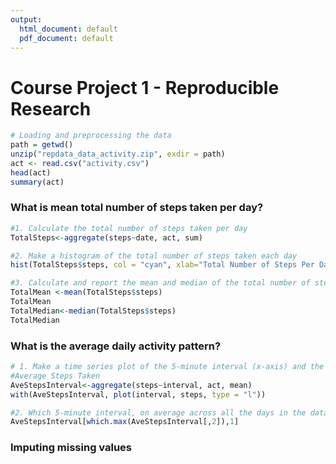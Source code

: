 ```yaml
---
output:
  html_document: default
  pdf_document: default
---
```

Course Project 1 - Reproducible Research
========================================


```r
# Loading and preprocessing the data
path = getwd()
unzip("repdata_data_activity.zip", exdir = path)
act <- read.csv("activity.csv")
head(act)
summary(act)
```

### What is mean total number of steps taken per day?
```r
#1. Calculate the total number of steps taken per day
TotalSteps<-aggregate(steps~date, act, sum)

#2. Make a histogram of the total number of steps taken each day
hist(TotalSteps$steps, col = "cyan", xlab="Total Number of Steps Per Day", ylab="Number of Days", main="Total Number of Steps Taken on a Day")

#3. Calculate and report the mean and median of the total number of steps taken per day
TotalMean <-mean(TotalSteps$steps)
TotalMean
TotalMedian<-median(TotalSteps$steps)
TotalMedian

```

### What is the average daily activity pattern?
```r
# 1. Make a time series plot of the 5-minute interval (x-axis) and the average number of steps taken, averaged across all days (y-axis)
#Average Steps Taken
AveStepsInterval<-aggregate(steps~interval, act, mean)
with(AveStepsInterval, plot(interval, steps, type = "l"))

#2. Which 5-minute interval, on average across all the days in the dataset, contains the maximum number of steps?
AveStepsInterval[which.max(AveStepsInterval[,2]),1]

```

### Imputing missing values

